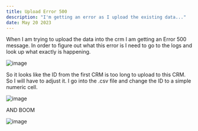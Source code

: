 ```yaml
---
title: Upload Error 500
description: "I'm getting an error as I upload the existing data..."
date: May 20 2023
---
```


When I am trying to upload the data into the crm I am getting an Error 500 message. In order to figure out what this error is I need to go to the logs and look up what exactly is happening.

![image](https://github.com/bnutz1/azerib/assets/95152119/b58e97ff-c809-424d-b76f-06d9f325e9f8)

So it looks like the ID from the first CRM is too long to upload to this CRM. So I will have to adjust it.
I go into the .csv file and change the ID to a simple numeric cell.

![image](https://github.com/bnutz1/azerib/assets/95152119/ad9c51e9-583b-431a-88c0-9c8ea4301557)

AND BOOM

![image](https://github.com/bnutz1/azerib/assets/95152119/d9b5e591-e50b-4f72-835a-2416059210f2)
